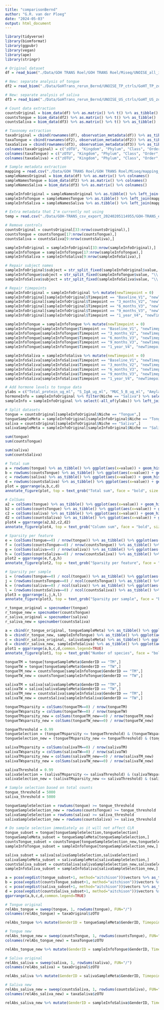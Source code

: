 ```yaml
---
title: "comparisonBernd"
author: "G.R. van der Ploeg"
date: "2024-05-03"
output: html_document
---
```


```r
library(tidyverse)
library(biomformat)
library(ggpubr)
library(vegan)
library(ape)
library(stringr)
```

```r
# Original dataset
df = read_biom("./Data/GOH TRANS Roel/GOH TRANS Roel/Miseq/UNOISE_all_incl_pos_ctrl/GoHT_all_zotu_table_sorted.biom")

# New: separate analysis of tongue
df2 = read_biom("./Data/GoHTrans_rerun_Bernd/UNOISE_TP_ctrls/GoHT_TP_zotu_table_sorted.biom")

# New: separate analysis of saliva
df3 = read_biom("./Data/GoHTrans_rerun_Bernd/UNOISE_US_ctrls/GoHT_US_zotu_table_sorted.biom")

# Count data extraction
countsOriginal = biom_data(df) %>% as.matrix() %>% t() %>% as_tibble()
countsTongue = biom_data(df2) %>% as.matrix() %>% t() %>% as_tibble()
countsSaliva = biom_data(df3) %>% as.matrix() %>% t() %>% as_tibble()

# Taxonomy extraction
taxaOriginal = cbind(rownames(df), observation_metadata(df)) %>% as_tibble()
taxaTongue = cbind(rownames(df2), observation_metadata(df2)) %>% as_tibble()
taxaSaliva = cbind(rownames(df3), observation_metadata(df3)) %>% as_tibble()
colnames(taxaOriginal) = c("zOTU", "Kingdom", "Phylum", "Class", "Order", "Family", "Genus", "Species")
colnames(taxaTongue) = c("zOTU", "Kingdom", "Phylum", "Class", "Order", "Family", "Genus", "Species")
colnames(taxaSaliva) = c("zOTU", "Kingdom", "Phylum", "Class", "Order", "Family", "Genus", "Species")

# Sample metadata extraction
mapping = read.csv("./Data/GOH TRANS Roel/GOH TRANS Roel/Miseq/mapping_file_GOHTRANS_20240116.txt", sep="\t") %>% as_tibble()
sampleNamesOriginal = biom_data(df) %>% as.matrix() %>% colnames()
sampleNamesTongue = biom_data(df2) %>% as.matrix() %>% colnames()
sampleNamesSaliva = biom_data(df3) %>% as.matrix() %>% colnames()

sampleInfoOriginal = sampleNamesOriginal %>% as.tibble() %>% left_join(mapping, by=c("value"="X.SampleID"))
sampleInfoTongue = sampleNamesTongue %>% as.tibble() %>% left_join(mapping, by=c("value"="X.SampleID"))
sampleInfoSaliva = sampleNamesSaliva %>% as.tibble() %>% left_join(mapping, by=c("value"="X.SampleID"))

# Extra metadata that I'm currently not using
temp = read.csv("./Data/GOH-TRANS_csv_export_20240205114955/GOH-TRANS_export_20240205.csv", sep=";") %>% as_tibble()

# Remove controls
countsOriginal = countsOriginal[33:nrow(countsOriginal),]
countsTongue = countsTongue[17:nrow(countsTongue),]
countsSaliva = countsSaliva[9:nrow(countsSaliva),]

sampleInfoOriginal = sampleInfoOriginal[33:nrow(sampleInfoOriginal),]
sampleInfoTongue = sampleInfoTongue[17:nrow(sampleInfoTongue),]
sampleInfoSaliva = sampleInfoSaliva[9:nrow(sampleInfoSaliva),]

# Repair subject names
sampleInfoOriginal$subject = str_split_fixed(sampleInfoOriginal$value, "\\.", 3)[,2]
sampleInfoTongue$subject = str_split_fixed(sampleInfoTongue$value, "\\.", 3)[,2]
sampleInfoSaliva$subject = str_split_fixed(sampleInfoSaliva$value, "\\.", 3)[,2]

# Repair timepoints
sampleInfoOriginal = sampleInfoOriginal %>% mutate(newTimepoint = 0)
sampleInfoOriginal[sampleInfoOriginal$Timepoint == "Baseline_V1", "newTimepoint"] = 0
sampleInfoOriginal[sampleInfoOriginal$Timepoint == "3_months_V2", "newTimepoint"] = 3
sampleInfoOriginal[sampleInfoOriginal$Timepoint == "6_months_V3", "newTimepoint"] = 6
sampleInfoOriginal[sampleInfoOriginal$Timepoint == "9_months_V3", "newTimepoint"] = 9
sampleInfoOriginal[sampleInfoOriginal$Timepoint == "1_year_V4", "newTimepoint"] = 12

sampleInfoTongue = sampleInfoTongue %>% mutate(newTimepoint = 0)
sampleInfoTongue[sampleInfoTongue$Timepoint == "Baseline_V1", "newTimepoint"] = 0
sampleInfoTongue[sampleInfoTongue$Timepoint == "3_months_V2", "newTimepoint"] = 3
sampleInfoTongue[sampleInfoTongue$Timepoint == "6_months_V3", "newTimepoint"] = 6
sampleInfoTongue[sampleInfoTongue$Timepoint == "9_months_V3", "newTimepoint"] = 9
sampleInfoTongue[sampleInfoTongue$Timepoint == "1_year_V4", "newTimepoint"] = 12

sampleInfoSaliva = sampleInfoSaliva %>% mutate(newTimepoint = 0)
sampleInfoSaliva[sampleInfoSaliva$Timepoint == "Baseline_V1", "newTimepoint"] = 0
sampleInfoSaliva[sampleInfoSaliva$Timepoint == "3_months_V2", "newTimepoint"] = 3
sampleInfoSaliva[sampleInfoSaliva$Timepoint == "6_months_V3", "newTimepoint"] = 6
sampleInfoSaliva[sampleInfoSaliva$Timepoint == "9_months_V3", "newTimepoint"] = 9
sampleInfoSaliva[sampleInfoSaliva$Timepoint == "1_year_V4", "newTimepoint"] = 12

# Add hormone levels to tongue data
ylabs = c("Total_protein_ug_ml", "S_IgA_ug_ml", "MUC_5_B_ug_ml", "Amylase_U_ml", "Lysozyme_U_ml", "Chitinase_AU_ml", "Estradiol_pmol_ml", "LH_U_L", "SHBG_nmol_L", "Testosterone_nmol_L", "Free_testosterone_Vermeulen_pmol_L")
hormoneInfo = sampleInfoOriginal %>% filter(Niche == "Saliva") %>% select(-Niche) %>% select(c(subject, newTimepoint, ylabs))
sampleInfo = sampleInfoOriginal %>% select(-all_of(ylabs)) %>% left_join(hormoneInfo)

# Split datasets
tongue = countsOriginal[sampleInfoOriginal$Niche == "Tongue",]
tongueSampleMeta = sampleInfoOriginal[sampleInfoOriginal$Niche == "Tongue",]
saliva = countsOriginal[sampleInfoOriginal$Niche == "Saliva",]
salivaSampleMeta = sampleInfoOriginal[sampleInfoOriginal$Niche == "Saliva",]
```

```r
sum(tongue)
sum(countsTongue)

sum(saliva)
sum(countsSaliva)

# Total sum
a = rowSums(tongue) %>% as_tibble() %>% ggplot(aes(x=value)) + geom_histogram() + ggtitle("Tongue - original")
b = rowSums(countsTongue) %>% as_tibble() %>% ggplot(aes(x=value)) + geom_histogram() + ggtitle("Tongue - new")
c = rowSums(saliva) %>% as_tibble() %>% ggplot(aes(x=value)) + geom_histogram() + ggtitle("Saliva - original")
d = rowSums(countsSaliva) %>% as_tibble() %>% ggplot(aes(x=value)) + geom_histogram() + ggtitle("Saliva - new")
plot = ggarrange(a,b,c,d)
annotate_figure(plot, top = text_grob("Total sum", face = "bold", size = 14))

# ColSums
a2 = colSums(tongue) %>% as_tibble() %>% ggplot(aes(x=value)) + geom_histogram() + ggtitle("Tongue - original")
b2 = colSums(countsTongue) %>% as_tibble() %>% ggplot(aes(x=value)) + geom_histogram() + ggtitle("Tongue - new")
c2 = colSums(saliva) %>% as_tibble() %>% ggplot(aes(x=value)) + geom_histogram() + ggtitle("Saliva - original")
d2 = colSums(countsSaliva) %>% as_tibble() %>% ggplot(aes(x=value)) + geom_histogram() + ggtitle("Saliva - new")
plot4 = ggarrange(a2,b2,c2,d2)
annotate_figure(plot4, top = text_grob("Column sum", face = "bold", size = 14))

# Sparsity per feature
e = (colSums(tongue==0) / nrow(tongue)) %>% as_tibble() %>% ggplot(aes(x=value)) + geom_histogram() + ggtitle("Tongue - original")
f = (colSums(countsTongue==0) / nrow(countsTongue)) %>% as_tibble() %>% ggplot(aes(x=value)) + geom_histogram() + ggtitle("Tongue - new")
g = (colSums(saliva==0) / nrow(saliva)) %>% as_tibble() %>% ggplot(aes(x=value)) + geom_histogram() + ggtitle("Saliva - original")
h = (colSums(countsSaliva==0) / nrow(countsSaliva)) %>% as_tibble() %>% ggplot(aes(x=value)) + geom_histogram() + ggtitle("Saliva - new")
plot2 = ggarrange(e,f,g,h)
annotate_figure(plot2, top = text_grob("Sparsity per feature", face = "bold", size = 14))

# Sparsity per sample
i = (rowSums(tongue==0) / ncol(tongue)) %>% as_tibble() %>% ggplot(aes(x=value)) + geom_histogram() + ggtitle("Tongue - original")
j = (rowSums(countsTongue==0) / ncol(countsTongue)) %>% as_tibble() %>% ggplot(aes(x=value)) + geom_histogram() + ggtitle("Tongue - new")
k = (rowSums(saliva==0) / ncol(saliva)) %>% as_tibble() %>% ggplot(aes(x=value)) + geom_histogram() + ggtitle("Saliva - original")
l = (rowSums(countsSaliva==0) / ncol(countsSaliva)) %>% as_tibble() %>% ggplot(aes(x=value)) + geom_histogram() + ggtitle("Saliva - new")
plot3 = ggarrange(i,j,k,l)
annotate_figure(plot3, top = text_grob("Sparsity per sample", face = "bold", size = 14))
```

```r
r_tongue_original = specnumber(tongue)
r_tongue_new = specnumber(countsTongue)
r_saliva_original = specnumber(saliva)
r_saliva_new = specnumber(countsSaliva)

a = cbind(r_tongue_original, tongueSampleMeta) %>% as_tibble() %>% ggplot(aes(x=as.factor(newTimepoint),y=r_tongue_original,fill=as.factor(GenderID))) + geom_boxplot() + ggtitle("Tongue - original") + ylim(0,500)
b = cbind(r_tongue_new, sampleInfoTongue) %>% as_tibble() %>% ggplot(aes(x=as.factor(newTimepoint),y=r_tongue_new,fill=as.factor(GenderID))) + geom_boxplot() + ggtitle("Tongue - new") + ylim(0,500)
c = cbind(r_saliva_original, salivaSampleMeta) %>% as_tibble() %>% ggplot(aes(x=as.factor(newTimepoint),y=r_saliva_original,fill=as.factor(GenderID))) + geom_boxplot() + ggtitle("Saliva - original") + ylim(0,500)
d = cbind(r_saliva_new, sampleInfoSaliva) %>% as_tibble() %>% ggplot(aes(x=as.factor(newTimepoint),y=r_saliva_new,fill=as.factor(GenderID))) + geom_boxplot() + ggtitle("Saliva - new") + ylim(0,500)
plot1 = ggarrange(a,b,c,d,common.legend=TRUE)
annotate_figure(plot1, top = text_grob("Number of species", face = "bold", size = 14))
```

```r
tongueTM = tongue[tongueSampleMeta$GenderID == "TM",]
tongueTW = tongue[tongueSampleMeta$GenderID == "TW",]
tongueTM_new = countsTongue[sampleInfoTongue$GenderID == "TM",]
tongueTW_new = countsTongue[sampleInfoTongue$GenderID == "TW",]

salivaTM = saliva[salivaSampleMeta$GenderID == "TM",]
salivaTW = saliva[salivaSampleMeta$GenderID == "TW",]
salivaTM_new = countsSaliva[sampleInfoSaliva$GenderID == "TM",]
salivaTW_new = countsSaliva[sampleInfoSaliva$GenderID == "TW",]

tongueTMsparsity = colSums(tongueTM==0) / nrow(tongueTM)
tongueTWsparsity = colSums(tongueTW==0) / nrow(tongueTW)
tongueTMsparsity_new = colSums(tongueTM_new==0) / nrow(tongueTM_new)
tongueTWsparsity_new = colSums(tongueTW_new==0) / nrow(tongueTW_new)

tongueThreshold = 0.99
tongueSelection = (tongueTMsparsity <= tongueThreshold) & (tongueTWsparsity <= tongueThreshold)
tongueSelection_new = (tongueTMsparsity_new <= tongueThreshold) & (tongueTWsparsity_new <= tongueThreshold)

salivaTMsparsity = colSums(salivaTM==0) / nrow(salivaTM)
salivaTWsparsity = colSums(salivaTW==0) / nrow(salivaTW)
salivaTMsparsity_new = colSums(salivaTM_new==0) / nrow(salivaTM_new)
salivaTWsparsity_new = colSums(salivaTW_new==0) / nrow(salivaTW_new)

salivaThreshold = 0.99
salivaSelection = (salivaTMsparsity <= salivaThreshold) & (salivaTWsparsity <= salivaThreshold)
salivaSelection_new = (salivaTMsparsity_new <= salivaThreshold) & (salivaTWsparsity_new <= salivaThreshold)
```

```r
# Sample selection based on total counts
tongue_threshold = 5000
saliva_threshold = 5000

tongueSampleSelection = rowSums(tongue) >= tongue_threshold
tongueSampleSelection_new = rowSums(countsTongue) >= tongue_threshold
salivaSampleSelection = rowSums(saliva) >= saliva_threshold
salivaSampleSelection_new = rowSums(countsSaliva) >= saliva_threshold
```

```r
# Do sample selection immediately as it will not affect CLR
tongue_subset = tongue[tongueSampleSelection,tongueSelection]
tongueSampleMeta_subset = tongueSampleMeta[tongueSampleSelection,]
countsTongue_subset = countsTongue[tongueSampleSelection_new,tongueSelection_new]
sampleInfoTongue_subset = sampleInfoTongue[tongueSampleSelection_new,]

saliva_subset = saliva[salivaSampleSelection,salivaSelection]
salivaSampleMeta_subset = salivaSampleMeta[salivaSampleSelection,]
countsSaliva_subset = countsSaliva[salivaSampleSelection_new,salivaSelection_new]
sampleInfoSaliva_subset = sampleInfoSaliva[salivaSampleSelection_new,]
```

```r
a = pcoa(vegdist(tongue_subset+1, method="aitchison"))$vectors %>% as_tibble() %>% mutate(timepoint = tongueSampleMeta_subset$newTimepoint, genderID = tongueSampleMeta_subset$GenderID) %>% ggplot(aes(x=Axis.1, y=Axis.2, col=as.factor(genderID))) + geom_point() + ggtitle("Tongue - original")
b = pcoa(vegdist(countsTongue_subset+1, method="aitchison"))$vectors %>% as_tibble() %>% mutate(timepoint = sampleInfoTongue_subset$newTimepoint, genderID = sampleInfoTongue_subset$GenderID) %>% ggplot(aes(x=Axis.1, y=Axis.2, col=as.factor(genderID))) + geom_point() + ggtitle("Tongue - new")
c = pcoa(vegdist(saliva_subset+1, method="aitchison"))$vectors %>% as_tibble() %>% mutate(timepoint = salivaSampleMeta_subset$newTimepoint, genderID = salivaSampleMeta_subset$GenderID) %>% ggplot(aes(x=Axis.1, y=Axis.2, col=as.factor(genderID))) + geom_point() + ggtitle("Saliva - original")
d = pcoa(vegdist(countsSaliva_subset+1, method="aitchison"))$vectors %>% as_tibble() %>% mutate(timepoint = sampleInfoSaliva_subset$newTimepoint, genderID = sampleInfoSaliva_subset$GenderID) %>% ggplot(aes(x=Axis.1, y=Axis.2, col=as.factor(genderID))) + geom_point() + ggtitle("Saliva - new")
ggarrange(a,b,c,d,common.legend=TRUE)
```

```r
# Tongue original
relAbs_tongue = sweep(tongue, 1, rowSums(tongue), FUN="/")
colnames(relAbs_tongue) = taxaOriginal$zOTU

relAbs_tongue %>% mutate(GenderID = tongueSampleMeta$GenderID, Timepoint = tongueSampleMeta$newTimepoint) %>% pivot_longer(-c(GenderID,Timepoint)) %>% group_by(GenderID,Timepoint,name) %>% summarise(s = mean(value)) %>% left_join(taxaOriginal, by=c("name"="zOTU")) %>% ggplot(aes(x=as.factor(Timepoint),y=s,fill=as.factor(Phylum))) + facet_grid(vars(GenderID)) + geom_bar(stat="identity") + ggtitle("Tongue - original")

# Tongue new
relAbs_tongue_new = sweep(countsTongue, 1, rowSums(countsTongue), FUN="/")
colnames(relAbs_tongue_new) = taxaTongue$zOTU

relAbs_tongue_new %>% mutate(GenderID = sampleInfoTongue$GenderID, Timepoint = sampleInfoTongue$newTimepoint) %>% pivot_longer(-c(GenderID,Timepoint)) %>% group_by(GenderID,Timepoint,name) %>% summarise(s = mean(value)) %>% left_join(taxaTongue, by=c("name"="zOTU")) %>% ggplot(aes(x=as.factor(Timepoint),y=s,fill=as.factor(Phylum))) + facet_grid(vars(GenderID)) + geom_bar(stat="identity") + ggtitle("Tongue - new")

# Saliva original
relAbs_saliva = sweep(saliva, 1, rowSums(saliva), FUN="/")
colnames(relAbs_saliva) = taxaOriginal$zOTU

relAbs_saliva %>% mutate(GenderID = salivaSampleMeta$GenderID, Timepoint = salivaSampleMeta$newTimepoint) %>% pivot_longer(-c(GenderID,Timepoint)) %>% group_by(GenderID,Timepoint,name) %>% summarise(s = mean(value)) %>% left_join(taxaOriginal, by=c("name"="zOTU")) %>% ggplot(aes(x=as.factor(Timepoint),y=s,fill=as.factor(Phylum))) + facet_grid(vars(GenderID)) + geom_bar(stat="identity") + ggtitle("Saliva - original")

# Saliva new
relAbs_saliva_new = sweep(countsSaliva, 1, rowSums(countsSaliva), FUN="/")
colnames(relAbs_saliva_new) = taxaSaliva$zOTU

relAbs_saliva_new %>% mutate(GenderID = sampleInfoSaliva$GenderID, Timepoint = sampleInfoSaliva$newTimepoint) %>% pivot_longer(-c(GenderID,Timepoint)) %>% group_by(GenderID,Timepoint,name) %>% summarise(s = mean(value)) %>% left_join(taxaSaliva, by=c("name"="zOTU")) %>% ggplot(aes(x=as.factor(Timepoint),y=s,fill=as.factor(Phylum))) + facet_grid(vars(GenderID)) + geom_bar(stat="identity") + ggtitle("Saliva - new")
```
